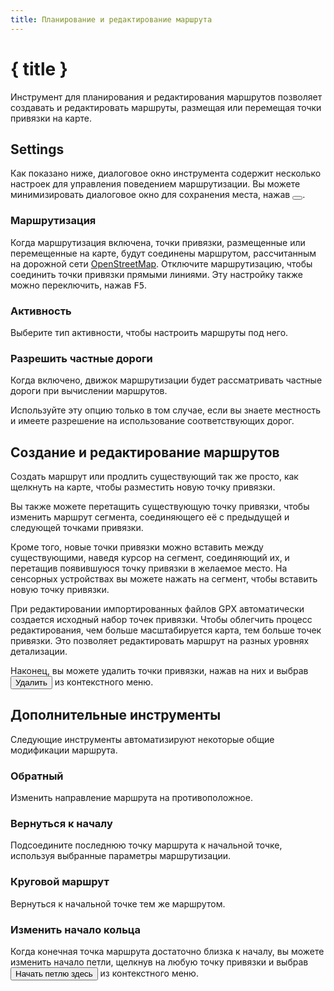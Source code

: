 ```yaml
---
title: Планирование и редактирование маршрута
---
```


<script>
</script>

# <Pencil size="24" class="inline-block" style="margin-bottom: 5px" /> { title }

Инструмент для планирования и редактирования маршрутов позволяет создавать и редактировать маршруты, размещая или перемещая точки привязки на карте.

## Settings

Как показано ниже, диалоговое окно инструмента содержит несколько настроек для управления поведением маршрутизации.
Вы можете минимизировать диалоговое окно для сохранения места, нажав <button><SquareArrowUpLeft size="16" class="inline-block" style="margin-bottom: 2px" /></button>.

<div class="flex flex-row justify-center">
    <Routing minimizable={false} class="text-foreground p-3 border rounded-md shadow-lg" />
</div>

### <Route size="16" class="inline-block" style="margin-bottom: 2px" /> Маршрутизация

Когда маршрутизация включена, точки привязки, размещенные или перемещенные на карте, будут соединены маршрутом, рассчитанным на дорожной сети <a href="https://www.openstreetmap.org" target="_blank">OpenStreetMap</a>.
Отключите маршрутизацию, чтобы соединить точки привязки прямыми линиями.
Эту настройку также можно переключить, нажав <kbd>F5</kbd>.

### <Bike size="16" class="inline-block" style="margin-bottom: 2px" /> Активность

Выберите тип активности, чтобы настроить маршруты под него.

### <TriangleAlert size="16" class="inline-block" style="margin-bottom: 2px" /> Разрешить частные дороги

Когда включено, движок маршрутизации будет рассматривать частные дороги при вычислении маршрутов.

<DocsNote type="warning">

Используйте эту опцию только в том случае, если вы знаете местность и имеете разрешение на использование соответствующих дорог.

</DocsNote>

## Создание и редактирование маршрутов

Создать маршрут или продлить существующий так же просто, как щелкнуть на карте, чтобы разместить новую точку привязки.

Вы также можете перетащить существующую точку привязки, чтобы изменить маршрут сегмента, соединяющего её с предыдущей и следующей точками привязки.

Кроме того, новые точки привязки можно вставить между существующими, наведя курсор на сегмент, соединяющий их, и перетащив появившуюся точку привязки в желаемое место.
На сенсорных устройствах вы можете нажать на сегмент, чтобы вставить новую точку привязки.

<DocsNote>

При редактировании импортированных файлов GPX автоматически создается исходный набор точек привязки.
Чтобы облегчить процесс редактирования, чем больше масштабируется карта, тем больше точек привязки.
Это позволяет редактировать маршрут на разных уровнях детализации.

</DocsNote>

Наконец, вы можете удалить точки привязки, нажав на них и выбрав <button><Trash2 size="16" class="inline-block" style="margin-bottom: 4px" /> Удалить</button> из контекстного меню.

<DocsImage src="tools/routing" alt="Точки привязки позволяют легко редактировать маршрут." />

## Дополнительные инструменты

Следующие инструменты автоматизируют некоторые общие модификации маршрута.

### <ArrowRightLeft size="16" class="inline-block" style="margin-bottom: 2px" /> Обратный

Изменить направление маршрута на противоположное.

### <Home size="16" class="inline-block" style="margin-bottom: 2px" /> Вернуться к началу

Подсоедините последнюю точку маршрута к начальной точке, используя выбранные параметры маршрутизации.

### <Repeat size="16" class="inline-block" style="margin-bottom: 2px" /> Круговой маршрут

Вернуться к начальной точке тем же маршрутом.

### <CirclePlay size="16" class="inline-block" style="margin-bottom: 2px" /> Изменить начало кольца

Когда конечная точка маршрута достаточно близка к началу, вы можете изменить начало петли, щелкнув на любую точку привязки и выбрав <button><CirclePlay size="16" class="inline-block" style="margin-bottom: 2px" /> Начать петлю здесь</button> из контекстного меню.
